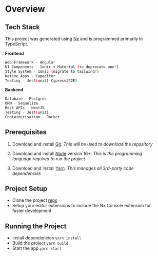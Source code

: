 # Overview

## Tech Stack

This project was generated using [Nx](https://nx.dev) and is programmed primarily in TypeScript.

**Frontend**

```sh
Web Framework - Angular
UI Components - Ionic + Material (to deprecate one?)
Style System - Ionic (migrate to tailwind?)
Native Apps - Capacitor
Testing - Jest(unit) Cypress(E2E)
```

**Backend**

```sh
Database - Postgres
ORM - Sequelize
Rest APIs - NestJS
Testing - Jest(unit)
Containerisation - Docker
```

## Prerequisites

1. Download and install [Git](https://git-scm.com/downloads). _This will be used to download the repository_

2. Download and install [Node](https://nodejs.org/en/download/) version 16+. _This is the programming language required to run the project_

3. Download and Install [Yarn](https://yarnpkg.com/getting-started/install). _This manages all 3rd-party code dependencies_

## Project Setup

- Clone the project [repo](https://github.com/e-picsa/picsa-apps)
- Setup your editor extensions to include the Nx Console extension for faster development

## Running the Project

- Install dependencies `yarn install`
- Build the project `yarn build`
- Start the app `yarn start`
